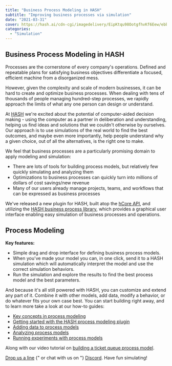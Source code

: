 ```yaml
---
title: "Business Process Modeling in HASH"
subtitle: "Improving business processes via simulation"
date: "2021-03-31"
cover: https://hash.ai/cdn-cgi/imagedelivery/EipKtqu98OotgfhvKf6Eew/ebbcec2b-c1f7-4311-f9ec-01aad0373600/public
categories:
  - "Simulation"
---
```


## Business Process Modeling in HASH

Processes are the cornerstone of every company's operations. Defined and repeatable plans for satisfying business objectives differentiate a focused, efficient machine from a disorganized mess.

However, given the complexity and scale of modern businesses, it can be hard to create and optimize business processes. When dealing with tens of thousands of people managing hundred-step processes, we rapidly approach the limits of what any one person can design or understand.

At [HASH](https://hash.ai/platform) we're excited about the potential of computer-aided decision making - using the computer as a partner in deliberation and understanding, helping us find ideas and solutions that we couldn't otherwise by ourselves. Our approach is to use simulations of the real world to find the best outcomes, and maybe even more importantly, help people understand why a given choice, out of all the alternatives, is the right one to make.

We feel that business processes are a particularly promising domain to apply modeling and simulation:

- There are lots of tools for building process models, but relatively few quickly simulating and analyzing them
- Optimizations to business processes can quickly turn into millions of dollars of cost savings/new revenue
- Many of our users already manage projects, teams, and workflows that can be expressed as business processes

We've released a new plugin for HASH, built atop the [hCore API](https://hash.dev/docs/simulations/api/hcore), and utilizing the [HASH business process library](https://simulation.hash.ai/@hash/process), which provides a graphical user interface enabling easy simulation of business processes and operations.

## Process Modeling

**Key features:**

- Simple drag and drop interface for defining business process models.
- When you've made your model you can, in one click, send it to a HASH simulation which will automatically interpret the model and use the correct simulation behaviors.
- Run the simulation and explore the results to find the best process model and the best parameters.

And because it's all still powered with HASH, you can customize and extend any part of it. Combine it with other models, add data, modify a behavior, or do whatever fits your own case best. You can start building right away, and to learn more take a look at our how-to guides:

- [Key concepts in process modeling](https://hash.dev/docs/simulations/create/advanced/designing-with-process-models/process-model-concepts)
- [Getting started with the HASH process modeling plugin](https://hash.dev/docs/simulations/create/advanced/designing-with-process-models/using-the-process-model-builder)
- [Adding data to process models](https://hash.dev/docs/simulations/create/advanced/designing-with-process-models/using-data-in-a-process-model)
- [Analyzing process models](https://hash.dev/docs/simulations/create/advanced/designing-with-process-models/analyzing-process-models)
- [Running experiments with process models](https://hash.dev/docs/simulations/create/advanced/designing-with-process-models/experimenting-with-process-models)

Along with our video tutorial on [building a ticket queue process model](https://hash.dev/docs/simulations/tutorials/building-process-models).

<a href="mailto:support@hash.ai">Drop us a line</a>
{" or chat with us on "}
<a href="https://hash.ai/discord">Discord</a>. Have fun simulating!
